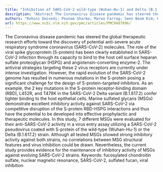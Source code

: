 ```yaml
---
title: "Inhibition of SARS-CoV-2 wild-type (Wuhan-Hu-1) and Delta (B.1.617.2) strains by marine sulfated glycans"
description: "Abstract The Coronavirus disease pandemic has steered the global therapeutic research efforts toward the discovery of potential anti-severe acute respiratory syndrome coronavirus (SARS-CoV-2) molecule..."
authors: "Rohini Dwivedi; Poonam Sharma; Marwa Farrag; Seon Beom Kim; Lauren A Fassero; Ritesh Tandon; Vitor H Pomin"
url: https://www.ncbi.nlm.nih.gov/pmc/articles/PMC9487896/
---
```


The Coronavirus disease pandemic has steered the global therapeutic research efforts toward the discovery of potential anti-severe acute respiratory syndrome coronavirus (SARS-CoV-2) molecules. The role of the viral spike glycoprotein (S-protein) has been clearly established in SARS-CoV-2 infection through its capacity to bind to the host cell surface heparan sulfate proteoglycan (HSPG) and angiotensin-converting enzyme-2. The antiviral strategies targeting these 2 virus receptors are currently under intense investigation. However, the rapid evolution of the SARS-CoV-2 genome has resulted in numerous mutations in the S-protein posing a significant challenge for the design of S-protein-targeted inhibitors. As an example, the 2 key mutations in the S-protein receptor-binding domain (RBD), L452R, and T478K in the SARS-CoV-2 Delta variant (B.1.617.2) confer tighter binding to the host epithelial cells. Marine sulfated glycans (MSGs) demonstrate excellent inhibitory activity against SARS-CoV-2 via competitive disruption of the S-protein RBD-HSPG interactions and thus have the potential to be developed into effective prophylactic and therapeutic molecules. In this study, 7 different MSGs were evaluated for their anti-SARS-CoV-2 activity in a virus entry assay utilizing a SARS-CoV-2 pseudovirus coated with S-protein of the wild-type (Wuhan-Hu-1) or the Delta (B.1.617.2) strain. Although all tested MSGs showed strong inhibitory activity against both strains, no correlations between MSG structural features and virus inhibition could be drawn. Nevertheless, the current study provides evidence for the maintenance of inhibitory activity of MSGs against evolving SARS-CoV-2 strains. Keywords: fucosylated chondroitin sulfate, nuclear magnetic resonance, SARS-CoV-2, sulfated fucan, viral inhibition
